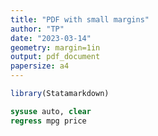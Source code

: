```yaml
---
title: "PDF with small margins"
author: "TP"
date: "2023-03-14"
geometry: margin=1in
output: pdf_document
papersize: a4
---
```


```r
library(Statamarkdown)
```

```stata
sysuse auto, clear
regress mpg price
```

